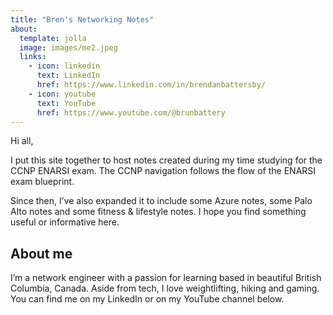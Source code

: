 ---
title: "Bren's Networking Notes"
about:
  template: jolla
  image: images/me2.jpeg
  links:
    - icon: linkedin
      text: LinkedIn
      href: https://www.linkedin.com/in/brendanbattersby/
    - icon: youtube
      text: YouTube
      href: https://www.youtube.com/@brunbattery
---

Hi all,

I put this site together to host notes created during my time studying for the CCNP ENARSI exam. The CCNP navigation follows the flow of the ENARSI exam blueprint. 

Since then, I've also expanded it to include some Azure notes, some Palo Alto notes and some fitness & lifestyle notes. I hope you find something useful or informative here.

## About me
I'm a network engineer with a passion for learning based in beautiful British Columbia, Canada. Aside from tech, I love weightlifting, hiking and gaming. You can find me on my LinkedIn or on my YouTube channel below.